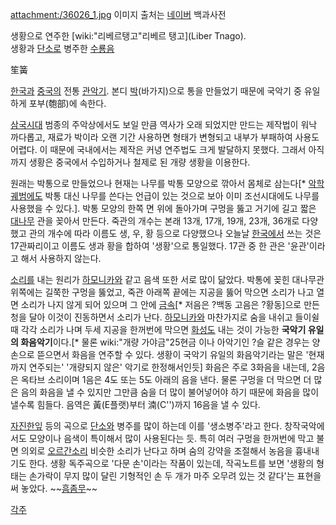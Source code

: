 attachment:/36026_1.jpg 
이미지 출처는 [[네이버]] 백과사전

{{{#!html
<object width="560" height="349"><param name="movie" value="http://www.youtube.com/v/26Eju9suYPQ?fs=1&amp;hl=ko_KR"></param><param name="allowFullScreen" value="true"></param><param name="allowscriptaccess" value="always"></param><embed src="http://www.youtube.com/v/26Eju9suYPQ?fs=1&amp;hl=ko_KR" type="application/x-shockwave-flash" width="560" height="349" allowscriptaccess="always" allowfullscreen="true"></embed></object>}}}
생황으로 연주한 [wiki:"리베르탱고"리베르 탱고](Liber Tnago).
<br>
{{{#!html
<object width="425" height="349"><param name="movie" value="http://www.youtube.com/v/k0tUs06U7Rc?fs=1&amp;hl=ko_KR"></param><param name="allowFullScreen" value="true"></param><param name="allowscriptaccess" value="always"></param><embed src="http://www.youtube.com/v/k0tUs06U7Rc?fs=1&amp;hl=ko_KR" type="application/x-shockwave-flash" width="425" height="349" allowscriptaccess="always" allowfullscreen="true"></embed></object>}}}
생황과 [[단소]]로 병주한 [[수룡음]]

笙簧

[[한국]]과 [[중국]]의 전통 [[관악기]]. 본디 [[박]](바가지)으로 통을 만들었기 때문에 국악기 중 유일하게 포부(匏部)에 속한다.

[[삼국시대]] 범종의 주악상에서도 보일 만큼 역사가 오래 되었지만 만드는 제작법이 워낙 까다롭고, 재료가 박이라 오랜 기간 사용하면 형태가 변형되고 내부가 부패하여 사용도 어렵다. 이 때문에 국내에서는 제작은 커녕 연주법도 크게 발달하지 못했다. 그래서 아직까지 생황은 중국에서 수입하거나 철제로 된 개량 생황을 이용한다.

원래는 박통으로 만들었으나 현재는 나무를 박통 모양으로 깎아서 몸체로 삼는다[* [[악학궤범]]에도 박통 대신 나무를 쓴다는 언급이 있는 것으로 보아 이미 조선시대에도 나무를 사용했을 수 있다.]. 박통 모양의 한쪽 면 위에 돌아가며 구멍을 뚫고 거기에 길고 짧은 [[대나무]] 관을 꽂아서 만든다. 죽관의 개수는 본래 13개, 17개, 19개, 23개, 36개로 다양했고 관의 개수에 따라 이름도 생, 우, 황 등으로 다양했으나 오늘날 [[한국]]에서 쓰는 것은 17관짜리이고 이름도 생과 황을 합하여 '생황'으로 통일했다. 17관 중 한 관은 '윤관'이라고 해서 사용하지 않는다. 

[[소리]]를 내는 원리가 [[하모니카]]와 같고 음색 또한 서로 많이 닮았다. 박통에 꽂힌 대나무관 위쪽에는 길쭉한 구멍을 뚫었고, 죽관 아래쪽 끝에는 지공을 뚫어 막으면 소리가 나고 열면 소리가 나지 않게 되어 있으며 그 안에 [[금속]][* 저음은 ?백동 고음은 ?황동]으로 만든 청을 달아 이것이 진동하면서 소리가 난다. [[하모니카]]와 마찬가지로 숨을 내쉬고 들이쉴 때 각각 소리가 나며 두세 지공을 한꺼번에 막으면 [[화성]]도 내는 것이 가능한 '''국악기 유일의 화음악기'''이다.[* 물론 wiki:"개량 가야금"25현금 이나 아악기인 ?슬 같은 경우는 양 손으로 뜯으면서 화음을 연주할 수 있다. 생황이 국악기 유일의 화음악기라는 말은 '현재까지 연주되는' '개량되지 않은' 악기로 한정해서인듯] 화음은 주로 3화음을 내는데, 2음은 옥타브 소리이며 1음은 4도 또는 5도 아래의 음을 낸다. 물론 구멍을 더 막으면 더 많은 음의 화음을 낼 수 있지만 그만큼 숨을 더 많이 불어넣어야 하기 때문에 화음을 많이 낼수록 힘들다. 음역은 黃(E플랫)부터 湳(C'')까지 16음을 낼 수 있다.

[[자진한잎]] 등의 곡으로 [[단소]]와 병주를 많이 하는데 이를 '생소병주'라고 한다. 창작국악에서도 모양이나 음색이 특이해서 많이 사용된다는 듯. 특히 여러 구멍을 한꺼번에 막고 불면 의외로 [[오르간]]소리 비슷한 소리가 난다고 하며 숨의 강약을 조절해서 농음을 흉내내기도 한다. 생황 독주곡으로 '다문 손'이라는 작품이 있는데, 작곡노트를 보면 '생황의 형태는 손가락이 무지 많이 달린 기형적인 손 두 개가 마주 오무려 있는 것 같다'는 표현을 써 놓았다. ~~[[흠좀무]]~~

[[각주]]
